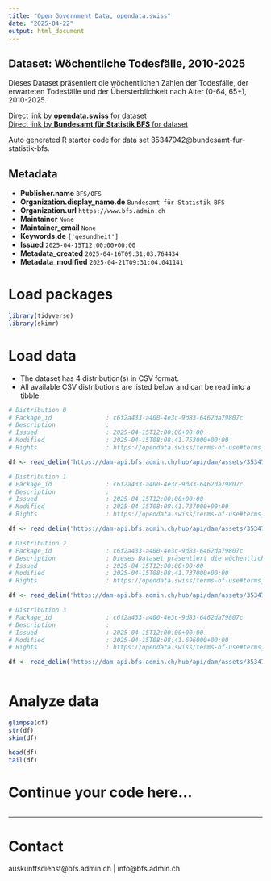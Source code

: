```yaml
---
title: "Open Government Data, opendata.swiss"
date: "2025-04-22"
output: html_document
---
```


## Dataset: Wöchentliche Todesfälle, 2010-2025

Dieses Dataset präsentiert die wöchentlichen Zahlen der Todesfälle, der erwarteten Todesfälle und der Übersterblichkeit nach Alter (0-64, 65+), 2010-2025.

[Direct link by **opendata.swiss** for dataset](https://opendata.swiss/de/dataset/wochentliche-todesfalle-2010-20251)<br>
[Direct link by **Bundesamt für Statistik BFS** for dataset](https://www.bfs.admin.ch/asset/de/ts-d-14.03.04.03-wr)

Auto generated R starter code for data set 35347042@bundesamt-fur-statistik-bfs.

## Metadata

- **Publisher.name** `BFS/OFS`
- **Organization.display_name.de** `Bundesamt für Statistik BFS`
- **Organization.url** `https://www.bfs.admin.ch`
- **Maintainer** `None`
- **Maintainer_email** `None`
- **Keywords.de** `['gesundheit']`
- **Issued** `2025-04-15T12:00:00+00:00`
- **Metadata_created** `2025-04-16T09:31:03.764434`
- **Metadata_modified** `2025-04-21T09:31:04.041141`


# Load packages

```r

library(tidyverse)
library(skimr)

```

# Load data

-   The dataset has 4 distribution(s) in CSV format.
-   All available CSV distributions are listed below and can be read into a tibble.

```r

# Distribution 0
# Package_id               : c6f2a433-a400-4e3c-9d83-6462da79807c
# Description              : 
# Issued                   : 2025-04-15T12:00:00+00:00
# Modified                 : 2025-04-15T08:08:41.753000+00:00
# Rights                   : https://opendata.swiss/terms-of-use#terms_by_ask

df <- read_delim('https://dam-api.bfs.admin.ch/hub/api/dam/assets/35347065/master')

# Distribution 1
# Package_id               : c6f2a433-a400-4e3c-9d83-6462da79807c
# Description              : 
# Issued                   : 2025-04-15T12:00:00+00:00
# Modified                 : 2025-04-15T08:08:41.737000+00:00
# Rights                   : https://opendata.swiss/terms-of-use#terms_by_ask

df <- read_delim('https://dam-api.bfs.admin.ch/hub/api/dam/assets/35347058/master')

# Distribution 2
# Package_id               : c6f2a433-a400-4e3c-9d83-6462da79807c
# Description              : Dieses Dataset präsentiert die wöchentlichen Zahlen der Todesfälle, der erwarteten Todesfälle und der Übersterblichkeit nach Alter (0-64, 65+), 2010-2025.
# Issued                   : 2025-04-15T12:00:00+00:00
# Modified                 : 2025-04-15T08:08:41.737000+00:00
# Rights                   : https://opendata.swiss/terms-of-use#terms_by_ask

df <- read_delim('https://dam-api.bfs.admin.ch/hub/api/dam/assets/35347070/master')

# Distribution 3
# Package_id               : c6f2a433-a400-4e3c-9d83-6462da79807c
# Description              : 
# Issued                   : 2025-04-15T12:00:00+00:00
# Modified                 : 2025-04-15T08:08:41.696000+00:00
# Rights                   : https://opendata.swiss/terms-of-use#terms_by_ask

df <- read_delim('https://dam-api.bfs.admin.ch/hub/api/dam/assets/35347057/master')



```

# Analyze data

```r

glimpse(df)
str(df)
skim(df)

head(df)
tail(df)

```

# Continue your code here...

```r

```

------------------------------------------------------------------------

# Contact

auskunftsdienst@bfs.admin.ch | info@bfs.admin.ch
